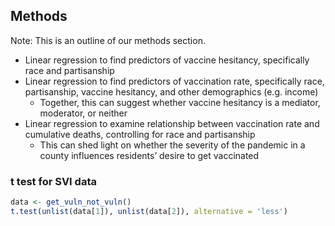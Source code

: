 ## Methods
Note: This is an outline of our methods section.

* Linear regression to find predictors of vaccine hesitancy, specifically race and partisanship
* Linear regression to find predictors of vaccination rate, specifically race, partisanship, vaccine hesitancy, and other demographics (e.g. income)
	* Together, this can suggest whether vaccine hesitancy is a mediator, moderator, or neither
* Linear regression to examine relationship between vaccination rate and cumulative deaths, controlling for race and partisanship
	* This can shed light on whether the severity of the pandemic in a county influences residents' desire to get vaccinated
	

### t test for SVI data
```r
data <- get_vuln_not_vuln()
t.test(unlist(data[1]), unlist(data[2]), alternative = 'less')
```


